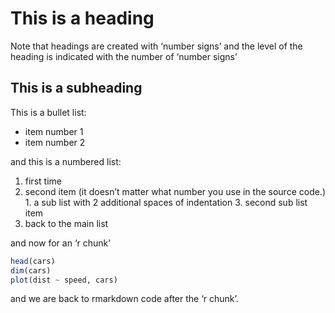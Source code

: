# This is a heading

Note that headings are created with 'number signs' and the 
level of the heading is indicated with the number of 'number
signs'

## This is a subheading

This is a bullet list:

  - item number 1 
  - item number 2
  
and this is a numbered list:

  1. first time
  1. second item (it doesn't matter what number you use in the source code.)
    1. a sub list with 2 additional spaces of indentation
    3. second sub list item
  1. back to the main list
  
and now for an 'r chunk'
```r
head(cars)
dim(cars)
plot(dist ~ speed, cars)
```

and we are back to rmarkdown code after the 'r chunk'.